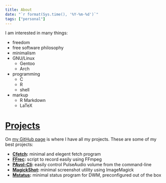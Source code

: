 ```yaml
---
title: About
date: "`r format(Sys.time(), '%Y-%m-%d')`"
tags: ["personal"]
---
```


I am interested in many things:

- freedom
- free software philosophy
- minimalism
- GNU/Linux
  - Gentoo
  - Arch
- programming
  - C
  - R
  - shell
- markup
  - R Markdown
  - LaTeX

# [Projects](/projects/)

On [my GitHub page](https://github.com/amarakon) is where I have all my projects.
These are some of my best projects:

- **[Cfetch](https://github.com/amarakon/cfetch):** minimal and elegent fetch program
- **[FFrec](https://github.com/amarakon/ffrec):** script to record easily using FFmpeg
- **[PAvol-Cli](https://github.com/amarakon/pavol-cli):** easily control PulseAudio volume from the command-line
- **[MagickShot](https://github.com/amarakon/magickshot):** minimal screenshot utility using ImageMagick
- **[Mstatus](https://github.com/amarakon/mstatus):** minimal status program for DWM, preconfigured out of the box
